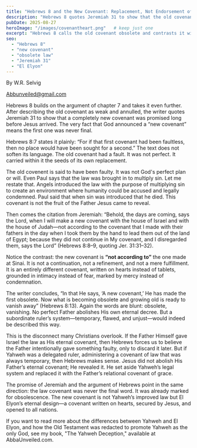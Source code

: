 ```yaml
---
title: "Hebrews 8 and the New Covenant: Replacement, Not Endorsement of the Old Covenant"
description: "Hebrews 8 quotes Jeremiah 31 to show that the old covenant was flawed and fading, while the new covenant is radically different. This is not fulfillment of Yahweh’s law but the unveiling of El Elyon’s relational promise."
pubDate: 2025-08-27
heroImage: "/images/covenantheart.png"   # keep just one
excerpt: "Hebrews 8 calls the old covenant obsolete and contrasts it with a new covenant written on hearts. Why would the eternal Father author a system He would later replace? The answer lies in distinguishing Yahweh’s covenant from El Elyon’s promise."
seo:
  - "Hebrews 8"
  - "new covenant"
  - "obsolete law"
  - "Jeremiah 31"
  - "El Elyon"
---
```


By W.R. Selvig

Abbunveiled@gmail.com


Hebrews 8 builds on the argument of chapter 7 and takes it even further. After describing the old covenant as weak and annulled, the writer quotes Jeremiah 31 to show that a completely new covenant was promised long before Jesus arrived. The very fact that God announced a “new covenant” means the first one was never final.  

Hebrews 8:7 states it plainly: “For if that first covenant had been faultless, then no place would have been sought for a second.” The text does not soften its language. The old covenant had a fault. It was not perfect. It carried within it the seeds of its own replacement.  

The old covenent is said to have been faulty. It was not God's perfect plan or will. Even Paul says that the law was brought in to multiply sin. Let me restate that. Angels introduced the law with the purpose of multiplying sin to create an environment where humanity could be accused and legally condemned. Paul said that when sin was introduced that he died. This covenant is not the fruit of the Father Jesus came to reveal.

Then comes the citation from Jeremiah: “Behold, the days are coming, says the Lord, when I will make a new covenant with the house of Israel and with the house of Judah—not according to the covenant that I made with their fathers in the day when I took them by the hand to lead them out of the land of Egypt; because they did not continue in My covenant, and I disregarded them, says the Lord” (Hebrews 8:8–9, quoting Jer. 31:31–32).  

Notice the contrast: the new covenant is **“not according to”** the one made at Sinai. It is not a continuation, not a refinement, and not a mere fulfillment. It is an entirely different covenant, written on hearts instead of tablets, grounded in intimacy instead of fear, marked by mercy instead of condemnation.  

The writer concludes, “In that He says, ‘A new covenant,’ He has made the first obsolete. Now what is becoming obsolete and growing old is ready to vanish away” (Hebrews 8:13). Again the words are blunt: obsolete, vanishing. No perfect Father abolishes His own eternal decree. But a subordinate ruler’s system—temporary, flawed, and unjust—would indeed be described this way.  

This is the disconnect many Christians overlook. If the Father Himself gave Israel the law as His eternal covenant, then Hebrews forces us to believe the Father intentionally gave something faulty, only to discard it later. But if Yahweh was a delegated ruler, administering a covenant of law that was always temporary, then Hebrews makes sense. Jesus did not abolish His Father’s eternal covenant; He revealed it. He set aside Yahweh’s legal system and replaced it with the Father’s relational covenant of grace.  

The promise of Jeremiah and the argument of Hebrews point in the same direction: the law covenant was never the final word. It was already marked for obsolescence. The new covenant is not Yahweh’s improved law but El Elyon’s eternal design—a covenant written on hearts, secured by Jesus, and opened to all nations.  

If you want to read more about the differences between Yahweh and El Elyon, and how the Old Testament was redacted to promote Yahweh as the only God, see my book, "The Yahweh Deception," available at AbbaUnveiled.com.  

